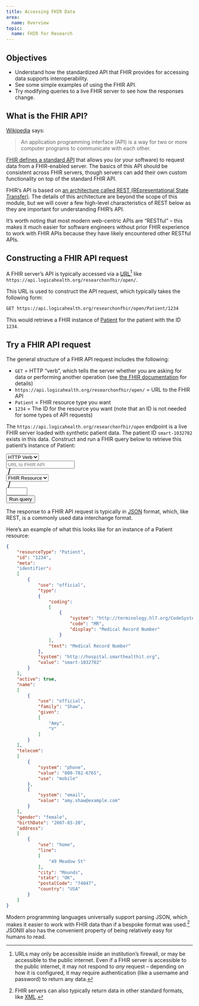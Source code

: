 ```yaml
---
title: Accessing FHIR Data
area:
  name: Overview
topic:
  name: FHIR for Research
---
```


## Objectives

-   Understand how the standardized API that FHIR provides for accessing data supports interoperability.
-   See some simple examples of using the FHIR API.
-   Try modifying queries to a live FHIR server to see how the responses change.

## What is the FHIR API?

[Wikipedia](https://en.wikipedia.org/wiki/API) says:

> An application programming interface (API) is a way for two or more computer programs to communicate with each other.

[FHIR defines a standard API](https://www.hl7.org/fhir/http.html) that allows you (or your software) to request data from a FHIR-enabled server. The basics of this API should be consistent across FHIR servers, though servers can add their own custom functionality on top of the standard FHIR API.

FHIR's API is based on [an architecture called REST (REpresentational State Transfer)](https://www.ibm.com/topics/rest-apis). The details of this architecture are beyond the scope of this module, but we will cover a few high-level characteristics of REST below as they are important for understanding FHIR's API.

It's worth noting that most modern web-centric APIs are "RESTful" -- this makes it much easier for software engineers without prior FHIR experience to work with FHIR APIs because they have likely encountered other RESTful APIs.

## Constructing a FHIR API request

A FHIR server's API is typically accessed via a [URL](https://developer.mozilla.org/en-US/docs/Learn/Common_questions/Web_mechanics/What_is_a_URL)[^1] like `https://api.logicahealth.org/researchonfhir/open/`.

[^1]: URLs may only be accessible inside an institution's firewall, or may be accessible to the public internet. Even if a FHIR server is accessible to the public internet, it may not respond to *any* request -- depending on how it is configured, it may require authentication (like a username and password) to return any data.

This URL is used to construct the API request, which typically takes the following form:

``` markdown
GET https://api.logicahealth.org/researchonfhir/open/Patient/1234
```

This would retrieve a FHIR instance of [Patient](https://www.hl7.org/fhir/patient.html) for the patient with the ID `1234`.

::: {.callout-note collapse="true"}
## Try a FHIR API request

The general structure of a FHIR API request includes the following:

-   `GET` = HTTP "verb", which tells the server whether you are asking for data or performing another operation (see [the FHIR documentation](https://www.hl7.org/fhir/http.html#trules) for details)
-   `https://api.logicahealth.org/researchonfhir/open/` = URL to the FHIR API
-   `Patient` = FHIR resource type you want
-   `1234` = The ID for the resource you want (note that an ID is not needed for some types of API requests)

The `https://api.logicahealth.org/researchonfhir/open` endpoint is a live FHIR server loaded with synthetic patient data. The patient ID `smart-1032702` exists in this data. Construct and run a FHIR query below to retrieve this patient's instance of Patient:

<!--# Proof of concept "run live query" widget is below -- this needs to get replaced with something much more robust that allows the user to construct the request themselves. -->

```{=html}
<div class="d-flex row">
  <div class="col my-auto me-3">
    <select id="accessing-fhir-data-query-http-verb" class="form-select form-select-sm" aria-label="Select a FHIR Resource" name="query-http-verb">
      <option selected>HTTP Verb</option>
      <option value="GET">GET</option>
      <option value="POST">POST</option>
      <option value="HEAD">HEAD</option>
      <option value="PATCH">PATCH</option>
      <option value="PUT">PUT</option>
      <option value="DELETE">DELETE</option>
    </select>
  </div>

  <div class="col my-auto">
    <input id="accessing-fhir-data-query-base-url" type="text" class="form-control form-control-sm" aria-label="FHIR API URL" name="query-base-url" placeholder="URL to FHIR API" />
  </div>

  <div class="col my-auto">
    <!-- customized 'slash' svg to look nice -->
    <svg xmlns="http://www.w3.org/2000/svg" width="16" height="16" fill="currentColor" class="bi bi-slash" viewBox="0 0 16 16" transform="rotate(-30 0 0) scale(2 2)">
      <path d="M11.354 4.646a.5.5 0 0 1 0 .708l-6 6a.5.5 0 0 1-.708-.708l6-6a.5.5 0 0 1 .708 0z"/>
    </svg>
  </div>

  <div class="col my-auto">
    <select id="accessing-fhir-data-query-resource" class="form-select form-select-sm" aria-label="Select a FHIR Resource" name="query-resource">
      <option selected>FHIR Resource</option>
      <option value="Patient">Patient</option>
      <option value="Observation">Observation</option>
    </select>
  </div>

  <div class="col my-auto">
    <!-- customized 'slash' svg to look nice -->
    <svg xmlns="http://www.w3.org/2000/svg" width="16" height="16" fill="currentColor" class="bi bi-slash" viewBox="0 0 16 16" transform="rotate(-30 0 0) scale(2 2)">
      <path d="M11.354 4.646a.5.5 0 0 1 0 .708l-6 6a.5.5 0 0 1-.708-.708l6-6a.5.5 0 0 1 .708 0z"/>
    </svg>
  </div>

  <div class="col my-auto me-2">
    <input id="accessing-fhir-data-query-id" type="text" class="form-control form-control-sm" name="query-id" size="4" />
  </div>

  <div class="col my-auto">
    <button class="btn btn-sm btn-primary" onclick="getPatient()">Run query</button>
  </div>
</div>
```

::: {#patient-output}
:::
:::

The response to a FHIR API request is typically in [JSON](https://en.wikipedia.org/wiki/JSON) format, which, like REST, is a commonly used data interchange format.

Here's an example of what this looks like for an instance of a Patient resource:

<!--# Maybe do something like this for showing JSON? https://codepen.io/WartClaes/pen/QGGPJL -->

``` json
{
    "resourceType": "Patient",
    "id": "1234",
    "meta":
    "identifier":
    [
        {
            "use": "official",
            "type":
            {
                "coding":
                [
                    {
                        "system": "http://terminology.hl7.org/CodeSystem/v2-0203",
                        "code": "MR",
                        "display": "Medical Record Number"
                    }
                ],
                "text": "Medical Record Number"
            },
            "system": "http://hospital.smarthealthit.org",
            "value": "smart-1032702"
        }
    ],
    "active": true,
    "name":
    [
        {
            "use": "official",
            "family": "Shaw",
            "given":
            [
                "Amy",
                "V"
            ]
        }
    ],
    "telecom":
    [
        {
            "system": "phone",
            "value": "800-782-6765",
            "use": "mobile"
        },
        {
            "system": "email",
            "value": "amy.shaw@example.com"
        }
    ],
    "gender": "female",
    "birthDate": "2007-03-20",
    "address":
    [
        {
            "use": "home",
            "line":
            [
                "49 Meadow St"
            ],
            "city": "Mounds",
            "state": "OK",
            "postalCode": "74047",
            "country": "USA"
        }
    ]
}
```

Modern programming languages universally support parsing JSON, which makes it easier to work with FHIR data than if a bespoke format was used.[^2] JSONlll also has the convenient property of being relatively easy for humans to read.

[^2]: FHIR servers can also typically return data in other standard formats, like [XML](https://en.wikipedia.org/wiki/XML).

```{=html}
<script>
  let getPatient = function() {
    let url = "https://api.logicahealth.org/researchonfhir/open/Patient/smart-1032702";
    fetch(url) // Call the fetch function passing the url of the API as a parameter
    .then(res => res.json())
    .then(function (res) {
      document.getElementById('patient-output').innerHTML = JSON.stringify(res);
    })
    .catch(function() {
      // This is where you run code if the server returns any errors
    });
    return false;
  };
</script>
```
